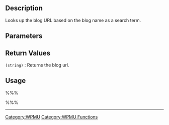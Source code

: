 == Description ==
Looks up the blog URL based on the blog name as a search term.

== Parameters ==
{{Parameter|$blogname|string|The name of the blog to look for.}}

== Return Values ==
; <tt>(string)</tt> : Returns the blog url.

== Usage ==
%%%<?php get_blogaddress_by_name($blogname); ?>%%%

----

[[Category:WPMU]]
[[Category:WPMU Functions]]